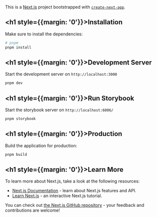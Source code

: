 
<Meta title="Getting started/Installation" />

This is a [Next.js](https://nextjs.org/) project bootstrapped with [`create-next-app`](https://github.com/vercel/next.js/tree/canary/packages/create-next-app).

## <h1 style={{margin: '0'}}>Installation</h1>

Make sure to install the dependencies:

```bash
# pnpm
pnpm install
```

## <h1 style={{margin: '0'}}>Development Server</h1>

Start the development server on `http://localhost:3000`

```bash
pnpm dev
```

## <h1 style={{margin: '0'}}>Run Storybook</h1>

Start the storybook server on `http://localhost:6006/`

```bash
pnpm storybook
```

## <h1 style={{margin: '0'}}>Production</h1>

Build the application for production:

```bash
pnpm build
```

## <h1 style={{margin: '0'}}>Learn More</h1>

To learn more about Next.js, take a look at the following resources:

-   [Next.js Documentation](https://nextjs.org/docs) - learn about Next.js features and API.
-   [Learn Next.js](https://nextjs.org/learn) - an interactive Next.js tutorial.

You can check out [the Next.js GitHub repository](https://github.com/vercel/next.js/) - your feedback and contributions are welcome!